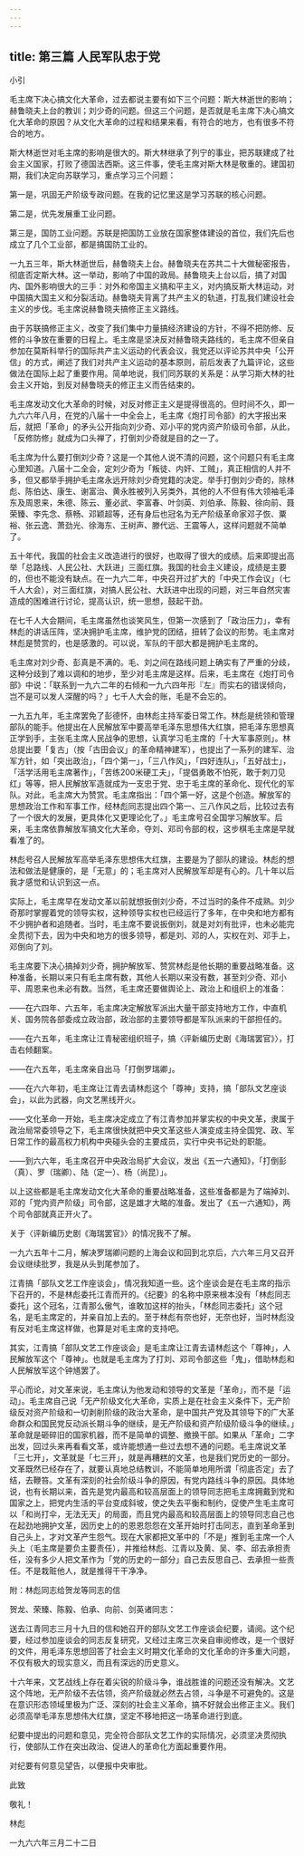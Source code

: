 ```yaml
---
---
---
```

title: 第三篇 人民军队忠于党
---







小引


毛主席下决心搞文化大革命，过去都说主要有如下三个问题：斯大林逝世的影响；赫鲁晓夫上台的教训；刘少奇的问题。但这三个问题，是否就是毛主席下决心搞文化大革命的原因？从文化大革命的过程和结果来看，有符合的地方，也有很多不符合的地方。

斯大林逝世对毛主席的影响是很大的。斯大林继承了列宁的事业，把苏联建成了社会主义国家，打败了德国法西斯。这三件事，使毛主席对斯大林是敬重的。建国初期，我们决定向苏联学习，重点学习三个问题：

第一是，巩固无产阶级专政问题。在我的记忆里这是学习苏联的核心问题。

第二是，优先发展重工业问题。

第三是，国防工业问题。苏联是把国防工业放在国家整体建设的首位，我们先后也成立了几个工业部，都是搞国防工业的。

一九五三年，斯大林逝世后，赫鲁晓夫上台。赫鲁晓夫在苏共二十大做秘密报告，彻底否定斯大林。这一举动，影响了中国的政局。赫鲁晓夫上台以后，搞了对国内、国外影响很大的三手：对外和帝国主义搞和平主义，对内搞反斯大林运动，对中国搞大国主义和分裂活动。赫鲁晓夫背离了共产主义的轨道，打乱我们建设社会主义的步伐。毛主席说赫鲁晓夫搞修正主义路线。

由于苏联搞修正主义，改变了我们集中力量搞经济建设的方针，不得不把防修、反修的斗争放在重要的日程上。毛主席是坚决反对赫鲁晓夫路线的，毛主席不但亲自参加在莫斯科举行的国际共产主义运动的代表会议，我党还以评论苏共中央「公开信」的方式，阐述了我们对共产主义运动的基本原则，前后发表了九篇评论，这些做法在国际上起了重要作用。简单地说，我们同苏联的关系是：从学习斯大林的社会主义开始，到反对赫鲁晓夫的修正主义而告结束的。

毛主席发动文化大革命的时候，对反对修正主义是提得很高的。但时间不久，即一九六六年八月，在党的八届十一中全会上，毛主席《炮打司令部》的大字报出来后，就把「革命」的矛头公开指向刘少奇、邓小平的党内资产阶级司令部，从此，「反修防修」就成为口头禅了，打倒刘少奇就是目的之一了。

毛主席为什么要打倒刘少奇？这是一个其他人说不清的问题，这个问题只有毛主席心里知道。八届十二全会，定刘少奇为「叛徒、内奸、工贼」，真正相信的人并不多，但又都举手拥护毛主席永远开除刘少奇党籍的决定。举手打倒刘少奇的，除林彪、陈伯达、康生、谢富治、黄永胜被列入另类外，其他的人不但有伟大领袖毛泽东及周恩来，朱德、陈云、董必武、李富春、叶剑英、刘伯承、陈毅、徐向前、聂荣臻、李先念、蔡畅、邓颖超等，还有身后也冠名为无产阶级革命家邓子恢、粟裕、张云逸、萧劲光、徐海东、王树声、滕代远、王震等人，这样问题就不简单了。

五十年代，我国的社会主义改造进行的很好，也取得了很大的成绩。后来即提出高举「总路线、人民公社、大跃进」三面红旗。我国的社会主义建设，成绩是主要的，但也不能没有缺点。在一九六二年，中央召开过扩大的「中央工作会议」（七千人大会），对三面红旗，对搞人民公社、大跃进中出现的问题，对三年自然灾害造成的困难进行讨论，提高认识，统一思想，鼓起干劲。

在七千人大会期间，毛主席虽然也谈笑风生，但第一次感到了「政治压力」，幸有林彪的讲话压阵，坚决拥护毛主席，维护党的团结，扭转了会议的形势。毛主席对林彪是赞赏的，也是感激的。可以说，军队的干部大都是拥护毛主席的。

毛主席对刘少奇、彭真是不满的。毛、刘之间在路线问题上确实有了严重的分歧，这种分歧到了难以调和的地步，至少对毛主席是这样。后来，毛主席在《炮打司令部》中说：「联系到一九六二年的右倾和一九六四年形『左』而实右的错误倾向，岂不是可以发人深醒的吗？」七千人大会的账，毛是不会忘的。

一九五九年，毛主席罢免了彭德怀，由林彪主持军委日常工作。林彪是统领和管理部队的能手。他提出在人民解放军中要高举毛泽东思想伟大红旗，把毛泽东思想真正学到手，主张毛主席人民战争的思想，认真学习毛主席的「十大军事原则」。林总提出要「复古」（按「古田会议」的革命精神建军），也提出了一系列的建军、治军方针，如「突出政治」，「四个第一」，「三八作风」，「四好连队」，「五好战士」，「活学活用毛主席著作」，「苦练200米硬工夫」，「提倡勇敢不怕死，敢于刺刀见红」等等，把人民解放军造就成为一支忠于党、忠于毛主席的革命化、现代化的军队。对此，毛主席大为赞赏。毛主席指出：「四个第一好，这是个创造。解放军的思想政治工作和军事工作，经林彪同志提出四个第一、三八作风之后，比较过去有了一个很大的发展，更具体化又更理论化了。」毛主席号召全国学习解放军。后来，毛主席依靠解放军搞文化大革命，夺刘、邓司令部的权，这步棋毛主席是早就看准了的。

林彪号召人民解放军高举毛泽东思想伟大红旗，主要是为了部队的建设。林彪的想法和做法是健康的，是「无意」的；毛主席对人民解放军却是有心的。几十年以后我才感觉和认识到这一点。

实际上，毛主席早在发动文革以前就想扳倒刘少奇，不过当时的条件不成熟。刘少奇那时掌握着党的领导实权，这种领导实权也已经运行了多年，在中央和地方都有不少拥护者和追随者。当时，毛主席不要说扳倒刘，就是对刘有批评，也未必能完全贯彻下去，因为中央和地方的很多领导，都是刘、邓的人，实权在刘、邓手上，邓倒向了刘。

毛主席要下决心搞掉刘少奇，拥护解放军、赞赏林彪是他长期的重要战略准备。这种准备，长期以来只有毛主席有数，其他人长期以来没有数，甚至刘少奇、邓小平、周恩来也未必有数。当然，毛主席还要做舆论上、政治上和组织上的准备：

——在六四年、六五年，毛主席决定解放军派出大量干部支持地方工作，中直机关、国务院各部委成立政治部，政治部的主要领导都是军队派来的干部担任的。

——在六五年，毛主席让江青秘密组织班子，搞〈评新编历史剧《海瑞罢官》〉，打击右倾翻案。

——在六五年，毛主席亲自出马「打倒罗瑞卿」。

——在六六年初，毛主席让江青去请林彪这个「尊神」支持，搞「部队文艺座谈会」，以此为武器，向文艺黑线开火。

——文化革命一开始，毛主席决定成立了有江青参加并掌实权的中央文革，隶属于政治局常委领导之下，毛主席很快就把中央文革这些人演变成主持全国党、政、军日常工作的最高权力机构中央碰头会的主要成员，实行中央书记处的职能。

——到六六年，毛主席召开中央政治局扩大会议，发出《五一六通知》，「打倒彭（真）、罗（瑞卿）、陆（定一）、杨（尚昆）」。

以上这些都是毛主席发动文化大革命的重要战略准备，这些准备都是为了端掉刘、邓的「党内资产阶级」司令部，这是雄才大略的准备。发出了《五一六通知》，两个司令部就真正开火了。

关于〈评新编历史剧《海瑞罢官》〉的情况我不了解。

一九六五年十二月，解决罗瑞卿问题的上海会议和回到北京后，六六年三月又召开会议继续批罗，我是从头到尾参加了。

江青搞「部队文艺工作座谈会」，情况我知道一些。这个座谈会是在毛主席的指示下召开的，不是林彪委托江青而开的。《纪要》的名称中原来根本没有「林彪同志委托」这个冠名，江青那么傲气，谁敢加这样的抬头，「林彪同志委托」这个冠名，是毛主席定的，并亲自加上去的。至于林彪有奈也好，无奈也好，当时林彪没有反对毛主席这样做，也算是对毛主席的支持吧。

其实，江青搞「部队文艺工作座谈会」是毛主席让江青去请林彪这个「尊神」，人民解放军这个「尊神」。也就是毛主席为了打刘、邓司令部这些「鬼」，借助林彪和人民解放军这个钟馗罢了。

平心而论，对文革来说，毛主席认为他发动和领导的文革是「革命」，而不是「运动」。毛主席自己说「无产阶级文化大革命，实质上是在社会主义条件下，无产阶级反对资产阶级和一切剥削阶级的政治大革命，是中国共产党及其领导下的广大革命群众和国民党反动派长期斗争的继续，是无产阶级和资产阶级阶级斗争的继续。」革命就是砸碎旧的国家机器，而不是简单的调整、撤换干部。如果从「革命」二字出发，回过头来再看看文革，或许能想通一些过去想不通的问题。毛主席说文革「三七开」，文革就是「七三开」，就是再糟糕的文革，也是我们党历史的一部分。文革既然已经存在了，就要认真地总结教训，不能简单地用所谓「彻底否定」去了结，去鞭笞。文革有深刻的社会阶级斗争的原因，有党内路线斗争的原因。具体地说，也有长期以来，首先是党内最高和较高层面上的领导同志把毛主席拥戴到党和国家之上，把党内生活的平台变成斜坡，使之失去平衡和制约，促使产生毛主席可以「和尚打伞，无法无天」的局面，而且党内最高和较高层面上的领导同志自己也在起劲地拥护文革，因历史上的的恩恩怨怨在文革开始时打击同志，直到革命革到自己头上，才对文革产生怨气。现在大家都把文革中的「不是」推到毛主席一个人头上（毛主席是要负主要责任），并推给林彪、江青以及黄、吴、李、邱去承担责任，没有多少人把文革作为「党的历史的一部分」自己去反思自己、去承担一些责任。不是栽赃他人，就是推得干干净净。





附：林彪同志给贺龙等同志的信


贺龙、荣臻、陈毅、伯承、向前、剑英诸同志：

送去江青同志三月十九日的信和她召开的部队文艺工作座谈会纪要，请阅。这个纪要，经过参加座谈会的同志反复研究，又经过主席三次亲自审阅修改，是一个很好的文件，用毛泽东思想回答了社会主义时期文化革命的文化革命的许多重大问题，不仅有极大的现实意义，而且有深远的历史意义。

十六年来，文艺战线上存在着尖锐的阶级斗争，谁战胜谁的问题还没有解决。文艺这个阵地，无产阶级不去估领，资产阶级就必然去占领，斗争是不可避免的。这是在意识形态领域里极为广泛、深刻的社会主义革命，搞不好就会出修正主义。我们必须高举毛泽东思想伟大红旗，坚定不移地把这一场革命进行到底。

纪要中提出的问题和意见，完全符合部队文艺工作的实际情况，必须坚决贯彻执行，使部队工作在突出政治、促进人的革命化方面起重要作用。

对纪要有何意见望告，以便报中央审批。

此致

敬礼！

林彪

一九六六年三月二十二日
